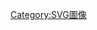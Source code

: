 {{mbox
|image= [[Image:Converted_to_SVG.svg|64px]]
|text= 凡本分類之圖像均應重新繪畫並存為'''[[SVG|可縮放向量圖形]]'''檔案以免放大圖像時失真。轉換完畢後，則可掛上'''{{tl|Obsolete|該圖名稱}}'''，而此模板則會自動提報快速刪除。}}
{{Wikipedia category}}
{{Empty category}}
[[Category:SVG圖像|Category:SVG圖像]]